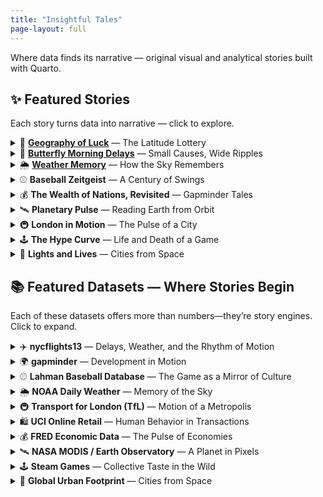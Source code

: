 ```yaml
---
title: "Insightful Tales"
page-layout: full
---
```


<section class="hero">

<p>Where data finds its narrative — original visual and analytical stories built with Quarto.</p>

</section>

## ✨ Featured Stories

Each story turns data into narrative — click to explore.

<details class="story">

<summary>🧭 <a href="stories/geography_of_luck.html"><strong>Geography of Luck</strong></a> — The Latitude Lottery</summary>

Airports closer to the poles face harsher weather — but does geography itself decide punctuality?\
This story measures how latitude quietly skews flight reliability, uncovering patterns of chance, climate, and coordination.

</details>

<details class="story">

<summary>🦋 <a href="stories/butterfly_morning_delays.html"><strong>Butterfly Morning Delays</strong></a> — Small Causes, Wide Ripples</summary>

A delay at dawn can echo across an entire air-traffic network.\
Using NYC flight data, this tale visualizes how minute perturbations evolve into widespread effects — a modern butterfly effect.

</details>

<details class="story">

<summary>🌦️ <a href="stories/weather_memory.html"><strong>Weather Memory</strong></a> — How the Sky Remembers</summary>

Does weather have “momentum”?\
By correlating daily anomalies, this piece explores how temperature and precipitation persist — revealing the hidden inertia of the atmosphere.

</details>

<details class="story">

<summary>⚾ <strong>Baseball Zeitgeist</strong> — A Century of Swings</summary>

Using Lahman’s database, this story blends sport, sociology, and technology to show how America’s game mirrors its evolving spirit — from dead-ball grit to data-driven power.

</details>

<details class="story">

<summary>💰 <strong>The Wealth of Nations, Revisited</strong> — Gapminder Tales</summary>

A visual narrative on global progress and paradox:\
who truly caught up, who stalled, and what it means when GDP rises but well-being lags behind.

</details>

<details class="story">

<summary>🛰️ <strong>Planetary Pulse</strong> — Reading Earth from Orbit</summary>

Satellite imagery meets storytelling.\
From greening deserts to vanishing glaciers, this piece turns NASA’s pixels into a planetary diary of change.

</details>

<details class="story">

<summary>🚇 <strong>London in Motion</strong> — The Pulse of a City</summary>

Every entry, exit, and delay tells a story of urban life.\
This narrative transforms Transport for London data into a living map of rhythm, pressure, and resilience.

</details>

<details class="story">

<summary>🕹️ <strong>The Hype Curve</strong> — Life and Death of a Game</summary>

Steam data visualized as cultural heartbeat:\
how trends surge, communities form, and nostalgia revives titles long thought dormant.

</details>

<details class="story">

<summary>🌆 <strong>Lights and Lives</strong> — Cities from Space</summary>

Night-light data reveals how urban sprawl, inequality, and energy intersect.\
A story told not in words but in luminous patterns across the Earth’s surface.

</details>

## 📚 Featured Datasets — Where Stories Begin

Each of these datasets offers more than numbers—they’re story engines. Click to expand.

<!-- nycflights13 -->

<details class="dataset">

<summary>✈️ <strong>nycflights13</strong> — Delays, Weather, and the Rhythm of Motion</summary>

**What it is:** All flights departing NYC in 2013, linked to weather, airlines, and airports.\
**Why it’s worthy:** Rich joins (flights ⇄ weather ⇄ carriers) + time series + networks.\
**Story sparks:** Morning fog as nationwide dominoes; how buffer time beats chronic delay; the “geography of luck” in departure times.

</details>

<!-- gapminder -->

<details class="dataset">

<summary>🌍 <strong>gapminder</strong> — Development in Motion</summary>

**What it is:** Country-level health, wealth, and population over time.\
**Why it’s worthy:** Long horizons + comparable units = clean cross-country narratives.\
**Story sparks:** Convergence vs. divergence; health gains without wealth; “late bloomers” that flip the script.

</details>

<!-- Lahman -->

<details class="dataset">

<summary>⚾ <strong>Lahman Baseball Database</strong> — The Game as a Mirror of Culture</summary>

**What it is:** Player/team stats from the 19th century to now.\
**Why it’s worthy:** Deep history, rule changes, moneyball eras—quant + culture.\
**Story sparks:** Expansion, integration, and the long-ball epochs; globalization in surnames and birthplaces.

</details>

<!-- NOAA -->

<details class="dataset">

<summary>🌦️ <strong>NOAA Daily Weather</strong> — Memory of the Sky</summary>

**What it is:** Decades of daily observations for thousands of stations (GHCN).\
**Why it’s worthy:** Local variability meets climate trends; perfect for “weather memory” ideas.\
**Story sparks:** How yesterday biases today (humans & grids); asymmetries in extremes.

</details>

<!-- TfL -->

<details class="dataset">

<summary>🚇 <strong>Transport for London (TfL)</strong> — Motion of a Metropolis</summary>

**What it is:** Open ridership, delays, closures, and more from London Underground.\
**Why it’s worthy:** Network effects + peak waves = emergent patterns.\
**Story sparks:** Fragility maps; how small failures ripple; the true “rush” in rush hour.

</details>

<!-- UCI Online Retail -->

<details class="dataset">

<summary>🛍️ <strong>UCI Online Retail</strong> — Human Behavior in Transactions</summary>

**What it is:** Line-item invoices for a UK e-commerce retailer (2010–2011).\
**Why it’s worthy:** Basket analysis, seasonality, long-tail dynamics.\
**Story sparks:** Product co-occurrence graphs; rare combos that drive profit; return behavior arcs.

</details>

<!-- FRED -->

<details class="dataset">

<summary>💰 <strong>FRED Economic Data</strong> — The Pulse of Economies</summary>

**What it is:** US/international macro time series (inflation, jobs, rates).\
**Why it’s worthy:** High-frequency, consequential, and composable.\
**Story sparks:** Recession “fingerprints”; sectoral divergence; policy shock timelines.

</details>

<!-- NASA MODIS -->

<details class="dataset">

<summary>🛰️ <strong>NASA MODIS / Earth Observatory</strong> — A Planet in Pixels</summary>

**What it is:** Satellite observations (vegetation, fires, aerosols, ice).\
**Why it’s worthy:** Visual storytelling + measurable change.\
**Story sparks:** Greening/ browning cycles; fire seasons as migrating fronts; glacier retreat as lived time.

</details>

<!-- Steam -->

<details class="dataset">

<summary>🕹️ <strong>Steam Games</strong> — Collective Taste in the Wild</summary>

**What it is:** Game metadata, reviews, tags, and (often) playtime stats.\
**Why it’s worthy:** Social proof, hype cycles, networked preference landscapes.\
**Story sparks:** Genre constellations; the life cycle of hits; price elasticity vs. review sentiment.

</details>

<!-- Global Urban Footprint -->

<details class="dataset">

<summary>🌆 <strong>Global Urban Footprint</strong> — Cities from Space</summary>

**What it is:** High-resolution, satellite-derived urban extent worldwide.\
**Why it’s worthy:** Comparable geometry of cities across cultures and terrains.\
**Story sparks:** Edge growth vs. infill; coastal constraints; night-lights vs. census discrepancies.

</details>
